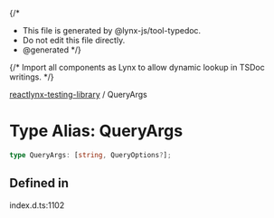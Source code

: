 {/*
* This file is generated by @lynx-js/tool-typedoc.
* Do not edit this file directly.
* @generated
*/}

{/* Import all components as Lynx to allow dynamic lookup in TSDoc writings. */}


[reactlynx-testing-library](/api/reactlynx-testing-library/index.mdx) / QueryArgs

# Type Alias: QueryArgs

```ts
type QueryArgs: [string, QueryOptions?];
```

## Defined in

index.d.ts:1102
